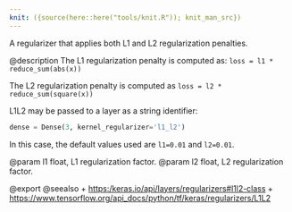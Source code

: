 ```yaml
---
knit: ({source(here::here("tools/knit.R")); knit_man_src})
---
```

A regularizer that applies both L1 and L2 regularization penalties.

@description
The L1 regularization penalty is computed as:
`loss = l1 * reduce_sum(abs(x))`

The L2 regularization penalty is computed as
`loss = l2 * reduce_sum(square(x))`

L1L2 may be passed to a layer as a string identifier:

```python
dense = Dense(3, kernel_regularizer='l1_l2')
```

In this case, the default values used are `l1=0.01` and `l2=0.01`.

@param l1 float, L1 regularization factor.
@param l2 float, L2 regularization factor.

@export
@seealso
+ <https:/keras.io/api/layers/regularizers#l1l2-class>
+ <https://www.tensorflow.org/api_docs/python/tf/keras/regularizers/L1L2>
